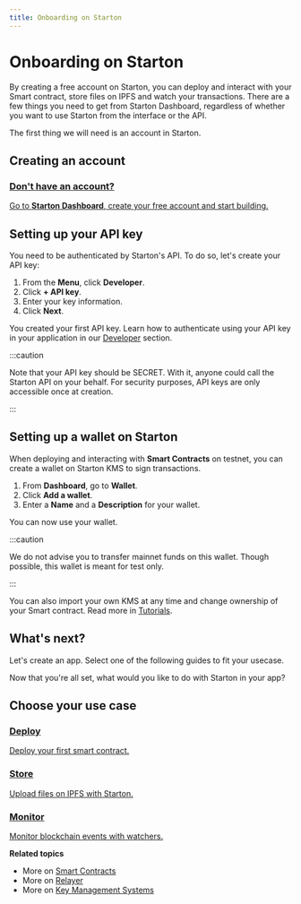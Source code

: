 ```yaml
---
title: Onboarding on Starton
---
```


# Onboarding on Starton

By creating a free account on Starton, you can deploy and interact with your Smart contract, store files on IPFS and watch your transactions.
There are a few things you need to get from Starton Dashboard, regardless of whether you want to use Starton from the interface or the API.

The first thing we will need is an account in Starton.

## Creating an account

<div class="row-is-multiline">
<div class="col col--2" class="cards">
	<a class="button-card button-card--vertical" href="https://app.starton.io/projects">
		<h3>Don't have an account? </h3>
		<div class="button-card__inner">
			<p color="white">Go to <b>Starton Dashboard</b>, create your free account and start building.</p>
		</div>
	</a>
</div>
</div>

## Setting up your API key

You need to be authenticated by Starton's API. To do so, let's create your API key:

1. From the **Menu**, click **Developer**.
1. Click **+ API key**.
1. Enter your key information.
1. Click **Next**.

You created your first API key. Learn how to authenticate using your API key in your application in our [Developer](/Developer/API.md) section.

:::caution

Note that your API key should be SECRET. With it, anyone could call the Starton API on your behalf. For security purposes, API keys are only accessible once at creation.

:::

## Setting up a wallet on Starton

When deploying and interacting with **Smart Contracts** on testnet, you can create a wallet on Starton KMS to sign transactions.

1. From **Dashboard**, go to **Wallet**.
1. Click **Add a wallet**.
1. Enter a **Name** and a **Description** for your wallet.

You can now use your wallet.

:::caution

We do not advise you to transfer mainnet funds on this wallet. Though possible, this wallet is meant for test only. 

:::


You can also import your own KMS at any time and change ownership of your Smart contract. Read more in [Tutorials](/Tutorials/how-to-change-the-smart-contracts-ownership.md).

## What's next?

Let's create an app. Select one of the following guides to fit your usecase.

Now that you're all set, what would you like to do with Starton in your app?

## Choose your use case

<div class="row-is-multiline">

<div class="col col--2" class="cards">
<a class="button-card button-card--vertical" href="/docs/Tutorials/deploy-first-smart-contract"><h3>Deploy</h3>
<div class="button-card__inner">
<p color="white">Deploy your first smart contract. </p>
</div>
</a>
</div>

<div class="col col--2" class="cards">
<a class="button-card button-card--vertical" href="/docs/Tutorials/storing-files-on-IPFS"><h3>Store</h3>
<div class="button-card__inner">
<p>Upload files on IPFS with Starton.</p>
</div>
</a>
</div>

<div class="col col--2" class="cards">
<a class="button-card button-card--vertical" href="/docs/Tutorials/monitoring-blockchain-activity"><h3>Monitor</h3>
<div class="button-card__inner">
<p>Monitor blockchain events with watchers.</p>
</div>
</a>
</div>
</div>


**Related topics**

-   More on [Smart Contracts](/Smart-contract/understanding-smart-contracts.md)
-   More on [Relayer](/Transactions/understanding-the-relayer.md)
-   More on [Key Management Systems](/Wallet/understanding-key-management-systems.md)

